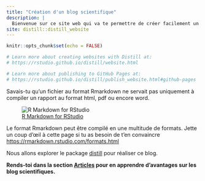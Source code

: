 ```yaml
---
title: "Création d'un blog scientifique"
description: |
  Bienvenue sur ce site web qui va te permettre de créer facilement un blog scientifique!
site: distill::distill_website
---
```


```r
knitr::opts_chunk$set(echo = FALSE)

# Learn more about creating websites with Distill at:
# https://rstudio.github.io/distill/website.html

# Learn more about publishing to GitHub Pages at:
# https://rstudio.github.io/distill/publish_website.html#github-pages

```

Savais-tu qu'un fichier au format Rmarkdown ne servait pas uniquement à compiler un rapport au format html, pdf ou encore word. 

![ [R Markdown for RStudio](https://rmarkdown.rstudio.com/authoring_quick_tour.html) ](images/rmarkdownoutputformats.png)

Le format Rmarkdown peut être compilé en une multitude de formats. Jette un coup d'œil à cette page si tu as besoin de t'en convaincre <https://rmarkdown.rstudio.com/formats.html>


Nous allons explorer le package [distill](https://rstudio.github.io/distill/) pour réaliser ce blog.

**Rends-toi dans la section [Articles](http://biodatascience-course.sciviews.org/sdd_blog/articles.html) pour en apprendre d'avantages sur les blog scientifiques.**
